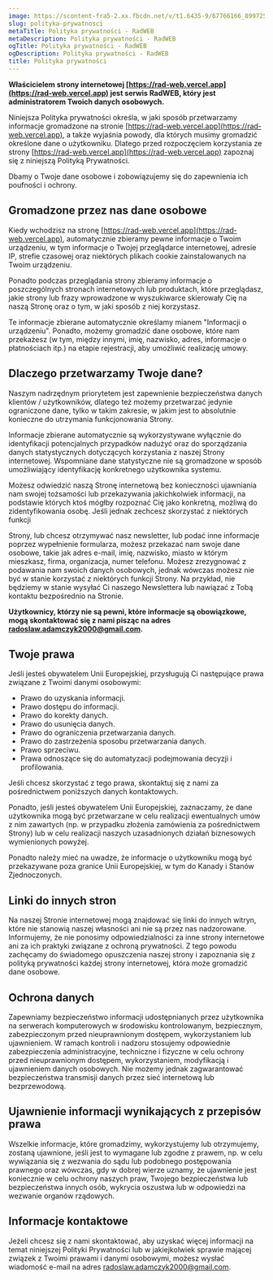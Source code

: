```yaml
---
image: https://scontent-fra5-2.xx.fbcdn.net/v/t1.6435-9/67766166_899725800378552_6233916043962613760_n.jpg?_nc_cat=106&ccb=1-7&_nc_sid=8bfeb9&_nc_ohc=UjGOvlf7i3oAX_ETypc&_nc_oc=AQmlzWp4Iz3PORO0GE4sLllvrHi5IEvjSY1ccwpaCicDKK6fB3yBxznUvtfi5ITAP2o&_nc_ht=scontent-fra5-2.xx&oh=00_AfDPjtYN6WqbEoBAImLsjNi-jogLAOf5YJ3OZPtMhw44vA&oe=64535C54
slug: polityka-prywatnosci
metaTitle: Polityka prywatności - RadWEB
metaDescription: Polityka prywatności - RadWEB
ogTitle: Polityka prywatności - RadWEB
ogDescription: Polityka prywatności - RadWEB
title: Polityka prywatności
---
```


**Właścicielem strony internetowej [https://rad-web.vercel.app](https://rad-web.vercel.app) jest serwis RadWEB, który jest administratorem Twoich danych osobowych.**

Niniejsza Polityka prywatności określa, w jaki sposób przetwarzamy informacje gromadzone na stronie [https://rad-web.vercel.app](https://rad-web.vercel.app), a także wyjaśnia powody, dla których musimy gromadzić określone dane o użytkowniku. Dlatego przed rozpoczęciem korzystania ze strony [https://rad-web.vercel.app](https://rad-web.vercel.app) zapoznaj się z niniejszą Polityką Prywatności.

Dbamy o Twoje dane osobowe i zobowiązujemy się do zapewnienia ich poufności i ochrony.

## Gromadzone przez nas dane osobowe

Kiedy wchodzisz na stronę [https://rad-web.vercel.app](https://rad-web.vercel.app), automatycznie zbieramy pewne informacje o Twoim urządzeniu, w tym informacje o Twojej przeglądarce internetowej, adresie IP, strefie czasowej oraz niektórych plikach cookie zainstalowanych na Twoim urządzeniu.

Ponadto podczas przeglądania strony zbieramy informacje o poszczególnych stronach internetowych lub produktach, które przeglądasz, jakie strony lub frazy wprowadzone w wyszukiwarce skierowały Cię na naszą Stronę oraz o tym, w jaki sposób z niej korzystasz.

Te informacje zbierane automatycznie określamy mianem "Informacji o urządzeniu". Ponadto, możemy gromadzić dane osobowe, które nam przekażesz (w tym, między innymi, imię, nazwisko, adres, informacje o płatnościach itp.) na etapie rejestracji, aby umożliwić realizację umowy.

## Dlaczego przetwarzamy Twoje dane?

Naszym nadrzędnym priorytetem jest zapewnienie bezpieczeństwa danych klientów / użytkowników, dlatego też możemy przetwarzać jedynie ograniczone dane, tylko w takim zakresie, w jakim jest to absolutnie konieczne do utrzymania funkcjonowania Strony.

Informacje zbierane automatycznie są wykorzystywane wyłącznie do identyfikacji potencjalnych przypadków nadużyć oraz do sporządzania danych statystycznych dotyczących korzystania z naszej Strony internetowej. Wspomniane dane statystyczne nie są gromadzone w sposób umożliwiający identyfikację konkretnego użytkownika systemu.

Możesz odwiedzić naszą Stronę internetową bez konieczności ujawniania nam swojej tożsamości lub przekazywania jakichkolwiek informacji, na podstawie których ktoś mógłby rozpoznać Cię jako konkretną, możliwą do zidentyfikowania osobę. Jeśli jednak zechcesz skorzystać z niektórych funkcji

Strony, lub chcesz otrzymywać nasz newsletter, lub podać inne informacje poprzez wypełnienie formularza, możesz przekazać nam swoje dane osobowe, takie jak adres e-mail, imię, nazwisko, miasto w którym mieszkasz, firma, organizacja, numer telefonu. Możesz zrezygnować z podawania nam swoich danych osobowych, jednak wówczas możesz nie być w stanie korzystać z niektórych funkcji Strony. Na przykład, nie będziemy w stanie wysyłać Ci naszego Newslettera lub nawiązać z Tobą kontaktu bezpośrednio na Stronie.

**Użytkownicy, którzy nie są pewni, które informacje są obowiązkowe, mogą skontaktować się z nami pisząc na adres [radoslaw.adamczyk2000@gmail.com](mailto:radoslaw.adamczyk2000@gmail.com).**

## Twoje prawa

Jeśli jesteś obywatelem Unii Europejskiej, przysługują Ci następujące prawa związane z Twoimi danymi osobowymi:

- Prawo do uzyskania informacji.
- Prawo dostępu do informacji.
- Prawo do korekty danych.
- Prawo do usunięcia danych.
- Prawo do ograniczenia przetwarzania danych.
- Prawo do zastrzeżenia sposobu przetwarzania danych.
- Prawo sprzeciwu.
- Prawa odnoszące się do automatyzacji podejmowania decyzji i profilowania.

Jeśli chcesz skorzystać z tego prawa, skontaktuj się z nami za pośrednictwem poniższych danych kontaktowych.

Ponadto, jeśli jesteś obywatelem Unii Europejskiej, zaznaczamy, że dane użytkownika mogą być przetwarzane w celu realizacji ewentualnych umów z nim zawartych (np. w przypadku złożenia zamówienia za pośrednictwem Strony) lub w celu realizacji naszych uzasadnionych działań biznesowych wymienionych powyżej.

Ponadto należy mieć na uwadze, że informacje o użytkowniku mogą być przekazywane poza granice Unii Europejskiej, w tym do Kanady i Stanów Zjednoczonych.

## Linki do innych stron

Na naszej Stronie internetowej mogą znajdować się linki do innych witryn, które nie stanowią naszej własności ani nie są przez nas nadzorowane. Informujemy, że nie ponosimy odpowiedzialności za inne strony internetowe ani za ich praktyki związane z ochroną prywatności. Z tego powodu zachęcamy do świadomego opuszczenia naszej strony i zapoznania się z polityką prywatności każdej strony internetowej, która może gromadzić dane osobowe.

## Ochrona danych

Zapewniamy bezpieczeństwo informacji udostępnianych przez użytkownika na serwerach komputerowych w środowisku kontrolowanym, bezpiecznym, zabezpieczonym przed nieuprawnionym dostępem, wykorzystaniem lub ujawnieniem. W ramach kontroli i nadzoru stosujemy odpowiednie zabezpieczenia administracyjne, techniczne i fizyczne w celu ochrony przed nieuprawnionym dostępem, wykorzystaniem, modyfikacją i ujawnieniem danych osobowych. Nie możemy jednak zagwarantować bezpieczeństwa transmisji danych przez sieć internetową lub bezprzewodową.

## Ujawnienie informacji wynikających z przepisów prawa

Wszelkie informacje, które gromadzimy, wykorzystujemy lub otrzymujemy, zostaną ujawnione, jeśli jest to wymagane lub zgodne z prawem, np. w celu wywiązania się z wezwania do sądu lub podobnego postępowania prawnego oraz wówczas, gdy w dobrej wierze uznamy, że ujawnienie jest koniecznie w celu ochrony naszych praw, Twojego bezpieczeństwa lub bezpieczeństwa innych osób, wykrycia oszustwa lub w odpowiedzi na wezwanie organów rządowych.

## Informacje kontaktowe

Jeżeli chcesz się z nami skontaktować, aby uzyskać więcej informacji na temat niniejszej Polityki Prywatności lub w jakiejkolwiek sprawie mającej związek z Twoimi prawami i danymi osobowymi, możesz wysłać wiadomość e-mail na adres [radoslaw.adamczyk2000@gmail.com](mailto:radoslaw.adamczyk2000@gmail.com).
